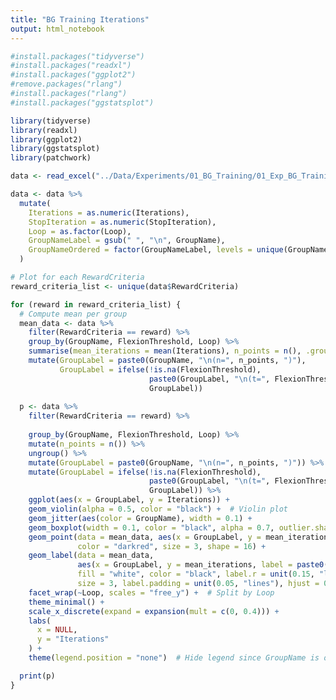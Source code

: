 ```yaml
---
title: "BG Training Iterations"
output: html_notebook
---
```


```r
#install.packages("tidyverse")
#install.packages("readxl")
#install.packages("ggplot2")
#remove.packages("rlang")
#install.packages("rlang")
#install.packages("ggstatsplot")
```


```r
library(tidyverse)
library(readxl)
library(ggplot2)
library(ggstatsplot)
library(patchwork)
```

```r
data <- read_excel("../Data/Experiments/01_BG_Training/01_Exp_BG_Training_Iterations.xlsx")

data <- data %>%
  mutate(
    Iterations = as.numeric(Iterations),
    StopIteration = as.numeric(StopIteration),
    Loop = as.factor(Loop),
    GroupNameLabel = gsub(" ", "\n", GroupName),
    GroupNameOrdered = factor(GroupNameLabel, levels = unique(GroupNameLabel[order(Group)]))
  )

```


```r
# Plot for each RewardCriteria
reward_criteria_list <- unique(data$RewardCriteria)

for (reward in reward_criteria_list) {
  # Compute mean per group
  mean_data <- data %>%
    filter(RewardCriteria == reward) %>%
    group_by(GroupName, FlexionThreshold, Loop) %>%
    summarise(mean_iterations = mean(Iterations), n_points = n(), .groups = "drop") %>%
    mutate(GroupLabel = paste0(GroupName, "\n(n=", n_points, ")"),
           GroupLabel = ifelse(!is.na(FlexionThreshold),
                               paste0(GroupLabel, "\n(t=", FlexionThreshold, ")"),
                               GroupLabel))
  
  p <- data %>%
    filter(RewardCriteria == reward) %>%
    
    group_by(GroupName, FlexionThreshold, Loop) %>%
    mutate(n_points = n()) %>%
    ungroup() %>%
    mutate(GroupLabel = paste0(GroupName, "\n(n=", n_points, ")")) %>%
    mutate(GroupLabel = ifelse(!is.na(FlexionThreshold),
                               paste0(GroupLabel, "\n(t=", FlexionThreshold, ")"),
                               GroupLabel)) %>%
    ggplot(aes(x = GroupLabel, y = Iterations)) +
    geom_violin(alpha = 0.5, color = "black") +  # Violin plot
    geom_jitter(aes(color = GroupName), width = 0.1) +
    geom_boxplot(width = 0.1, color = "black", alpha = 0.7, outlier.shape = NA) + # Boxplot
    geom_point(data = mean_data, aes(x = GroupLabel, y = mean_iterations),
               color = "darkred", size = 3, shape = 16) +
    geom_label(data = mean_data,
               aes(x = GroupLabel, y = mean_iterations, label = paste0("mean = ", round(mean_iterations, 1))),
               fill = "white", color = "black", label.r = unit(0.15, "lines"),
               size = 3, label.padding = unit(0.05, "lines"), hjust = 0, nudge_x = 0.1) +
    facet_wrap(~Loop, scales = "free_y") +  # Split by Loop
    theme_minimal() +
    scale_x_discrete(expand = expansion(mult = c(0, 0.4))) +
    labs(
      x = NULL,
      y = "Iterations"
    ) +
    theme(legend.position = "none")  # Hide legend since GroupName is on x-axis

  print(p)
}
```

